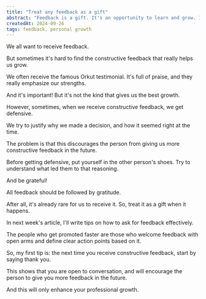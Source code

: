 ```yaml
---
title: "Treat any feedback as a gift"
abstract: "Feedback is a gift. It's an opportunity to learn and grow. It's not a personal attack."
createdAt: 2024-09-26
tags: feedback, personal growth
---
```


We all want to receive feedback.

But sometimes it's hard to find the constructive feedback that really helps us grow.

We often receive the famous Orkut testimonial. It's full of praise, and they really emphasize our strengths.

And it's important! But it's not the kind that gives us the best growth.

However, sometimes, when we receive constructive feedback, we get defensive.

We try to justify why we made a decision, and how it seemed right at the time.

The problem is that this discourages the person from giving us more constructive feedback in the future.

Before getting defensive, put yourself in the other person's shoes. Try to understand what led them to that reasoning.

And be grateful!

All feedback should be followed by gratitude.

After all, it's already rare for us to receive it. So, treat it as a gift when it happens.

In next week's article, I'll write tips on how to ask for feedback effectively.

The people who get promoted faster are those who welcome feedback with open arms and define clear action points based on it.

So, my first tip is: the next time you receive constructive feedback, start by saying thank you.

This shows that you are open to conversation, and will encourage the person to give you more feedback in the future.

And this will only enhance your professional growth.
